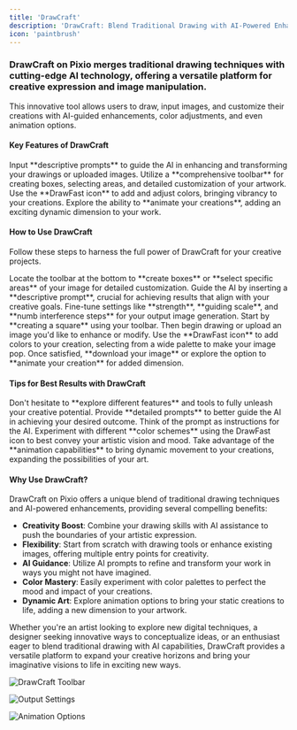 ---
title: 'DrawCraft'
description: 'DrawCraft: Blend Traditional Drawing with AI-Powered Enhancement'
icon: 'paintbrush'
---

### DrawCraft on Pixio merges traditional drawing techniques with cutting-edge AI technology, offering a versatile platform for creative expression and image manipulation.

This innovative tool allows users to draw, input images, and customize their creations with AI-guided enhancements, color adjustments, and even animation options.

#### Key Features of DrawCraft
<CardGroup cols={2}>
  <Card title="AI-Guided Creation" icon="robot">
    Input **descriptive prompts** to guide the AI in enhancing and transforming your drawings or uploaded images.
  </Card>
  <Card title="Flexible Drawing Tools" icon="pencil">
    Utilize a **comprehensive toolbar** for creating boxes, selecting areas, and detailed customization of your artwork.
  </Card>
  <Card title="Color Enhancement" icon="palette">
    Use the **DrawFast icon** to add and adjust colors, bringing vibrancy to your creations.
  </Card>
  <Card title="Animation Options" icon="film">
    Explore the ability to **animate your creations**, adding an exciting dynamic dimension to your work.
  </Card>
</CardGroup>

#### How to Use DrawCraft

Follow these steps to harness the full power of DrawCraft for your creative projects.

<AccordionGroup>
  <Accordion title="Step 1: Utilize the Toolbar" icon="hammer">
    Locate the toolbar at the bottom to **create boxes** or **select specific areas** of your image for detailed customization.
  </Accordion>
  <Accordion title="Step 2: Input Your Prompt" icon="keyboard">
    Guide the AI by inserting a **descriptive prompt**, crucial for achieving results that align with your creative goals.
  </Accordion>
  <Accordion title="Step 3: Adjust Output Settings" icon="sliders">
    Fine-tune settings like **strength**, **guiding scale**, and **numb interference steps** for your output image generation.
  </Accordion>
  <Accordion title="Step 4: Draw or Upload Image" icon="pencil">
    Start by **creating a square** using your toolbar. Then begin drawing or upload an image you'd like to enhance or modify.
  </Accordion>
  <Accordion title="Step 5: Enhance with Colors" icon="fill-drip">
    Use the **DrawFast icon** to add colors to your creation, selecting from a wide palette to make your image pop.
  </Accordion>
  <Accordion title="Step 6: Download or Animate" icon="download">
    Once satisfied, **download your image** or explore the option to **animate your creation** for added dimension.
  </Accordion>
</AccordionGroup>

#### Tips for Best Results with DrawCraft

<AccordionGroup>
  <Accordion title="Experiment with Tools" icon="flask">
    Don't hesitate to **explore different features** and tools to fully unleash your creative potential.
  </Accordion>
  <Accordion title="Be Specific with Prompts" icon="comment">
    Provide **detailed prompts** to better guide the AI in achieving your desired outcome. Think of the prompt as instructions for the AI.
  </Accordion>
  <Accordion title="Use Colors Thoughtfully" icon="palette">
    Experiment with different **color schemes** using the DrawFast icon to best convey your artistic vision and mood.
  </Accordion>
  <Accordion title="Explore Animation" icon="film">
    Take advantage of the **animation capabilities** to bring dynamic movement to your creations, expanding the possibilities of your art.
  </Accordion>
</AccordionGroup>

#### Why Use DrawCraft?

DrawCraft on Pixio offers a unique blend of traditional drawing techniques and AI-powered enhancements, providing several compelling benefits:

- **Creativity Boost**: Combine your drawing skills with AI assistance to push the boundaries of your artistic expression.
- **Flexibility**: Start from scratch with drawing tools or enhance existing images, offering multiple entry points for creativity.
- **AI Guidance**: Utilize AI prompts to refine and transform your work in ways you might not have imagined.
- **Color Mastery**: Easily experiment with color palettes to perfect the mood and impact of your creations.
- **Dynamic Art**: Explore animation options to bring your static creations to life, adding a new dimension to your artwork.

Whether you're an artist looking to explore new digital techniques, a designer seeking innovative ways to conceptualize ideas, or an enthusiast eager to blend traditional drawing with AI capabilities, DrawCraft provides a versatile platform to expand your creative horizons and bring your imaginative visions to life in exciting new ways.

![DrawCraft Toolbar](https://docs.myapps.ai/storage/page_media/0020ad5e-22be-4518-951f-f937251c650d.png)

![Output Settings](https://docs.myapps.ai/storage/page_media/2b4ad5cd-f15a-4fcf-b2ff-c5693c175b89.png)

![Animation Options](https://docs.myapps.ai/storage/page_media/ebaf5ecd-cad0-4252-beb7-d8d94d7810ae.png)
